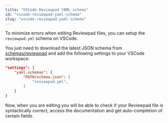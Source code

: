 ```yaml
---
title: "VSCode Reviewpad YAML schema"
id: "vscode-reviewpad-yaml-schema"
slug: "vscode-reviewpad-yaml-schema"
---
```



To minimize errors when editing Reviewpad files, you can setup the `reviewpad.yml` schema on VSCode.

You just need to download the latest JSON schema from [schemas/reviewpad](https://github.com/reviewpad/schemas/tree/main) and add the following settings to your VSCode workspace:

```json
"settings": {
    "yaml.schemas": {
        "PATH/schema.json": [
            "reviewpad.yml",
        ]
    }
}
```

Now, when you are editing you will be able to check if your Reviewpad file is syntactically correct, access the documentation and get auto-completion of certain fields.

<LoomVideo url="https://www.loom.com/embed/5d10b9b6f9f4483b9820614da2f190ef" />
